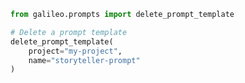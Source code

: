 ```python Python
from galileo.prompts import delete_prompt_template

# Delete a prompt template
delete_prompt_template(
    project="my-project",
    name="storyteller-prompt"
)
```